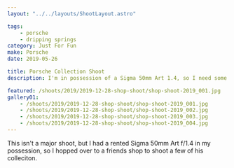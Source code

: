```yaml
---
layout: "../../layouts/ShootLayout.astro"

tags:
    - porsche
    - dripping springs
category: Just For Fun
make: Porsche
date: 2019-05-26

title: Porsche Collection Shoot
description: I'm in possession of a Sigma 50mm Art 1.4, so I need some cars to test shoot.

featured: /shoots/2019/2019-12-28-shop-shoot/shop-shoot-2019_001.jpg
gallery01:
    - /shoots/2019/2019-12-28-shop-shoot/shop-shoot-2019_001.jpg
    - /shoots/2019/2019-12-28-shop-shoot/shop-shoot-2019_002.jpg
    - /shoots/2019/2019-12-28-shop-shoot/shop-shoot-2019_003.jpg
    - /shoots/2019/2019-12-28-shop-shoot/shop-shoot-2019_004.jpg
---
```



This isn't a major shoot, but I had a rented Sigma 50mm Art f/1.4 in my possession, so I hopped over to a friends shop to shoot a few of his colleciton.

<Gallery images={frontmatter.gallery01} />
